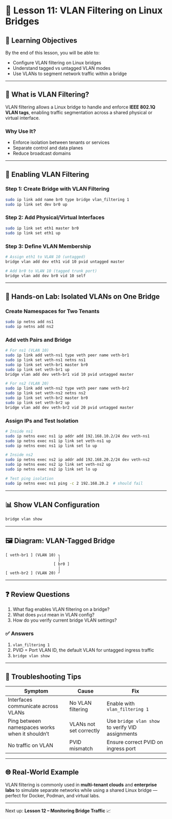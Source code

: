 # 🧠 Lesson 11: VLAN Filtering on Linux Bridges

## 🎯 Learning Objectives

By the end of this lesson, you will be able to:

- Configure VLAN filtering on Linux bridges
- Understand tagged vs untagged VLAN modes
- Use VLANs to segment network traffic within a bridge

---

## 🧵 What is VLAN Filtering?

VLAN filtering allows a Linux bridge to handle and enforce **IEEE 802.1Q VLAN tags**, enabling traffic segmentation across a shared physical or virtual interface.

### Why Use It?

- Enforce isolation between tenants or services
- Separate control and data planes
- Reduce broadcast domains

---

## 🔧 Enabling VLAN Filtering

### Step 1: Create Bridge with VLAN Filtering

```bash
sudo ip link add name br0 type bridge vlan_filtering 1
sudo ip link set dev br0 up
```

### Step 2: Add Physical/Virtual Interfaces

```bash
sudo ip link set eth1 master br0
sudo ip link set eth1 up
```

### Step 3: Define VLAN Membership

```bash
# Assign eth1 to VLAN 10 (untagged)
bridge vlan add dev eth1 vid 10 pvid untagged master

# Add br0 to VLAN 10 (tagged trunk port)
bridge vlan add dev br0 vid 10 self
```

---

## 🧪 Hands-on Lab: Isolated VLANs on One Bridge

### Create Namespaces for Two Tenants

```bash
sudo ip netns add ns1
sudo ip netns add ns2
```

### Add veth Pairs and Bridge

```bash
# For ns1 (VLAN 10)
sudo ip link add veth-ns1 type veth peer name veth-br1
sudo ip link set veth-ns1 netns ns1
sudo ip link set veth-br1 master br0
sudo ip link set veth-br1 up
bridge vlan add dev veth-br1 vid 10 pvid untagged master

# For ns2 (VLAN 20)
sudo ip link add veth-ns2 type veth peer name veth-br2
sudo ip link set veth-ns2 netns ns2
sudo ip link set veth-br2 master br0
sudo ip link set veth-br2 up
bridge vlan add dev veth-br2 vid 20 pvid untagged master
```

### Assign IPs and Test Isolation

```bash
# Inside ns1
sudo ip netns exec ns1 ip addr add 192.168.10.2/24 dev veth-ns1
sudo ip netns exec ns1 ip link set veth-ns1 up
sudo ip netns exec ns1 ip link set lo up

# Inside ns2
sudo ip netns exec ns2 ip addr add 192.168.20.2/24 dev veth-ns2
sudo ip netns exec ns2 ip link set veth-ns2 up
sudo ip netns exec ns2 ip link set lo up

# Test ping isolation
sudo ip netns exec ns1 ping -c 2 192.168.20.2  # should fail
```

---

## 📊 Show VLAN Configuration

```bash
bridge vlan show
```

---

## 🖼️ Diagram: VLAN-Tagged Bridge

```
[ veth-br1 ] (VLAN 10) ┐
                       │
                     [ br0 ]
                       │
[ veth-br2 ] (VLAN 20) ┘
```

---

## ❓ Review Questions

1. What flag enables VLAN filtering on a bridge?
2. What does `pvid` mean in VLAN config?
3. How do you verify current bridge VLAN settings?

### ✅ Answers

1. `vlan_filtering 1`
2. PVID = Port VLAN ID, the default VLAN for untagged ingress traffic
3. `bridge vlan show`

---

## 🧯 Troubleshooting Tips

| Symptom | Cause | Fix |
|--------|--------|-----|
| Interfaces communicate across VLANs | No VLAN filtering | Enable with `vlan_filtering 1` |
| Ping between namespaces works when it shouldn’t | VLANs not set correctly | Use `bridge vlan show` to verify VID assignments |
| No traffic on VLAN | PVID mismatch | Ensure correct PVID on ingress port |

---

## 🌐 Real-World Example

VLAN filtering is commonly used in **multi-tenant clouds** and **enterprise labs** to simulate separate networks while using a shared Linux bridge — perfect for Docker, Podman, and virtual labs.

---

Next up: **Lesson 12 – Monitoring Bridge Traffic** 📈

